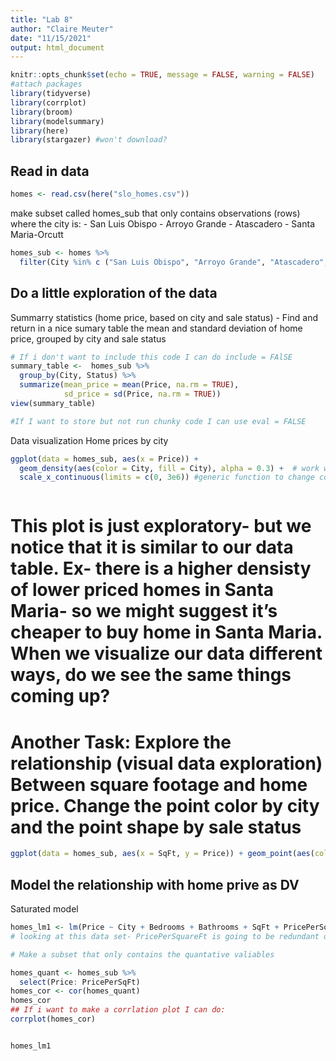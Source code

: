 ```yaml
---
title: "Lab 8"
author: "Claire Meuter"
date: "11/15/2021"
output: html_document
---
```


```r
knitr::opts_chunk$set(echo = TRUE, message = FALSE, warning = FALSE)
#attach packages 
library(tidyverse)
library(corrplot)
library(broom)
library(modelsummary)
library(here)
library(stargazer) #won't download?
```
## Read in data 
```r
homes <- read.csv(here("slo_homes.csv"))

```

make subset called homes_sub that only contains observations (rows) where the city is: 
- San Luis Obispo
- Arroyo Grande
- Atascadero
- Santa Maria-Orcutt


```r
homes_sub <- homes %>%
  filter(City %in% c ("San Luis Obispo", "Arroyo Grande", "Atascadero", "Santa Maria-Orcutt"))
```


## Do a little exploration of the data 


Summarry statistics (home price, based on city and sale status)
- Find and return in a nice sumary table the mean and standard deviation of home price, grouped by city and sale status

```r
# If i don't want to include this code I can do include = FAlSE 
summary_table <-  homes_sub %>%
  group_by(City, Status) %>%
  summarize(mean_price = mean(Price, na.rm = TRUE), 
            sd_price = sd(Price, na.rm = TRUE))
view(summary_table)

#If I want to store but not run chunky code I can use eval = FALSE
```

Data visualization 
Home prices by city
```r
ggplot(data = homes_sub, aes(x = Price)) +
  geom_density(aes(color = City, fill = City), alpha = 0.3) +  # work within aes is when it refers to an aesthic, if it's referring to a constant, ilke the alpha, it would go outside aes. Alpha refers to transparency of fill 
  scale_x_continuous(limits = c(0, 3e6)) #generic function to change conditions about x-axis IF it's continous 



```
# This plot is just exploratory- but we notice that it is similar to our data table. Ex- there is a higher densisty of lower priced homes in Santa Maria- so we might suggest it's cheaper to buy home in Santa Maria. When we visualize our data different ways, do we see the same things coming up?

# Another Task: Explore the relationship (visual data exploration) Between square footage and home price. Change the point color by city and the point shape by sale status

```r
ggplot(data = homes_sub, aes(x = SqFt, y = Price)) + geom_point(aes(color = City, shape = Status)) + geom_smooth(method = lm)
```

## Model the relationship with home prive as DV

Saturated model 
```r
homes_lm1 <- lm(Price ~ City + Bedrooms + Bathrooms + SqFt + PricePerSqFt + Status, data = homes_sub)
# looking at this data set- PricePerSquareFt is going to be redundant of price and SqFt. Other examples might be if there's going to be an obvious correlation between bathrooms and bedrooms

# Make a subset that only contains the quantative valiables 

homes_quant <- homes_sub %>%
  select(Price: PricePerSqFt)
homes_cor <- cor(homes_quant)
homes_cor
## If i want to make a corrlation plot I can do:
corrplot(homes_cor)


homes_lm1
```




